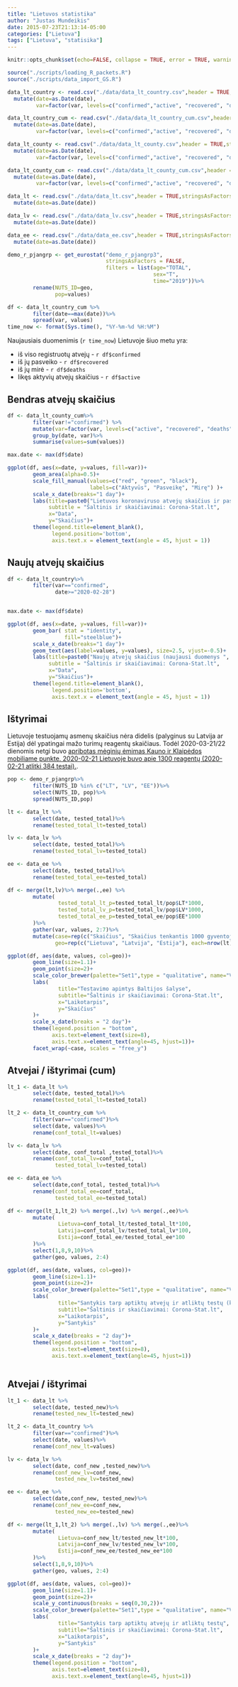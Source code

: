 ```yaml
---
title: "Lietuvos statistika"
author: "Justas Mundeikis"
date: 2015-07-23T21:13:14-05:00
categories: ["Lietuva"]
tags: ["Lietuva", "statisika"]
---
```


```r
knitr::opts_chunk$set(echo=FALSE, collapse = TRUE, error = TRUE, warning = FALSE, message = FALSE)
```

```r
source("./scripts/loading_R_packets.R")
source("./scripts/data_import_GS.R")
```

```r
data_lt_country <- read.csv("./data/data_lt_country.csv",header = TRUE,stringsAsFactors = FALSE)%>%
  mutate(date=as.Date(date),
         var=factor(var, levels=c("confirmed","active", "recovered", "deaths")))

data_lt_country_cum <- read.csv("./data/data_lt_country_cum.csv",header = TRUE,stringsAsFactors = FALSE)%>%
  mutate(date=as.Date(date),
         var=factor(var, levels=c("confirmed","active", "recovered", "deaths")))

data_lt_county <- read.csv("./data/data_lt_county.csv",header = TRUE,stringsAsFactors = FALSE)%>%
  mutate(date=as.Date(date),
         var=factor(var, levels=c("confirmed","active", "recovered", "deaths")))

data_lt_county_cum <- read.csv("./data/data_lt_county_cum.csv",header = TRUE,stringsAsFactors = FALSE)%>%
  mutate(date=as.Date(date),
         var=factor(var, levels=c("confirmed","active", "recovered", "deaths")))

data_lt <- read.csv("./data/data_lt.csv",header = TRUE,stringsAsFactors = FALSE)%>%
  mutate(date=as.Date(date))

data_lv <- read.csv("./data/data_lv.csv",header = TRUE,stringsAsFactors = FALSE)%>%
  mutate(date=as.Date(date))

data_ee <- read.csv("./data/data_ee.csv",header = TRUE,stringsAsFactors = FALSE)%>%
  mutate(date=as.Date(date))

demo_r_pjangrp <- get_eurostat("demo_r_pjangrp3", 
                               stringsAsFactors = FALSE, 
                               filters = list(age="TOTAL",
                                              sex="T",
                                              time="2019"))%>%
        rename(NUTS_ID=geo,
               pop=values)
```


```r
df <- data_lt_country_cum %>%
        filter(date==max(date))%>%
        spread(var, values)
time_now <- format(Sys.time(), "%Y-%m-%d %H:%M")
```

Naujausiais duomenimis (`r time_now`) Lietuvoje šiuo metu yra:
        
* iš viso registruotų atvejų - `r df$confirmed `
* iš jų pasveiko - `r df$recovered `
* iš jų mirė - `r df$deaths`
* likęs aktyvių atvejų  skaičius - `r df$active `

## Bendras atvejų skaičius
```r

df <- data_lt_county_cum%>%
        filter(var!="confirmed") %>%
        mutate(var=factor(var, levels=c("active", "recovered", "deaths")))%>%
        group_by(date, var)%>%
        summarise(values=sum(values))

max.date <- max(df$date)

ggplot(df, aes(x=date, y=values, fill=var))+
        geom_area(alpha=0.5)+
        scale_fill_manual(values=c("red", "green", "black"),
                          labels=c("Aktyvūs", "Pasveikę", "Mirę") )+
        scale_x_date(breaks="1 day")+
        labs(title=paste0("Lietuvos koronaviruso atvejų skaičius ir pasiskirstymas (naujausi duomenys ", max.date, ")"),
             subtitle = "Šaltinis ir skaičiavimai: Corona-Stat.lt",
             x="Data",
             y="Skaičius")+
        theme(legend.title=element_blank(),
              legend.position='bottom',
              axis.text.x = element_text(angle = 45, hjust = 1))
```

## Naujų atvejų skaičius
```r

df <- data_lt_country%>%
        filter(var=="confirmed",
               date>="2020-02-28")


max.date <- max(df$date)

ggplot(df, aes(x=date, y=values, fill=var))+
        geom_bar( stat = "identity",
                  fill="steelblue")+
        scale_x_date(breaks="1 day")+
        geom_text(aes(label=values, y=values), size=2.5, vjust=-0.5)+
        labs(title=paste0("Naujų atvejų skaičius (naujausi duomenys ", max.date, ")"),
             subtitle = "Šaltinis ir skaičiavimai: Corona-Stat.lt",
             x="Data",
             y="Skaičius")+
        theme(legend.title=element_blank(),
              legend.position='bottom',
              axis.text.x = element_text(angle = 45, hjust = 1))
```

## Ištyrimai

Lietuvoje testuojamų asmenų skaičius nėra didelis (palyginus su Latvija ar Estija) dėl ypatingai mažo turimų reagentų skaičiaus. Todėl 2020-03-21/22 dienomis netgi buvo [apribotas mėginių ėmimas Kauno ir Klaipėdos mobiliame punkte. 2020-02-21 Lietuvoje buvo apie 1300 reagentų (2020-02-21 atlitki 384 testai).](https://www.15min.lt/naujiena/aktualu/lietuva/likus-700-reagentu-gali-buti-tiriami-ne-visi-eminiai-is-mobiliosios-patikros-punktu-56-1293308). 

```r
pop <- demo_r_pjangrp%>%
        filter(NUTS_ID %in% c("LT", "LV", "EE"))%>%
        select(NUTS_ID, pop)%>%
        spread(NUTS_ID,pop)

lt <- data_lt %>%
        select(date, tested_total)%>%
        rename(tested_total_lt=tested_total)

lv <- data_lv %>%
        select(date, tested_total)%>%
        rename(tested_total_lv=tested_total)

ee <- data_ee %>%
        select(date, tested_total)%>%
        rename(tested_total_ee=tested_total)

df <- merge(lt,lv)%>% merge(.,ee) %>%
        mutate(
                tested_total_lt_p=tested_total_lt/pop$LT*1000,
                tested_total_lv_p=tested_total_lv/pop$LV*1000,
                tested_total_ee_p=tested_total_ee/pop$EE*1000
        )%>%
        gather(var, values, 2:7)%>%
        mutate(case=rep(c("Skaičius", "Skaičius tenkantis 1000 gyventojų"), each=nrow(.)/2),
               geo=rep(c("Lietuva", "Latvija", "Estija"), each=nrow(lt), times=2))

ggplot(df, aes(date, values, col=geo))+
        geom_line(size=1.1)+
        geom_point(size=2)+
        scale_color_brewer(palette="Set1",type = "qualitative", name="Valstybės")+
        labs(
                title="Testavimo apimtys Baltijos šalyse",
                subtitle="Šaltinis ir skaičiavimai: Corona-Stat.lt",
                x="Laikotarpis",
                y="Skaičius"
        )+
        scale_x_date(breaks = "2 day")+
        theme(legend.position = "bottom",
              axis.text=element_text(size=8),
              axis.text.x=element_text(angle=45, hjust=1))+
        facet_wrap(~case, scales = "free_y")
```

## Atvejai / ištyrimai (cum)

```r
lt_1 <- data_lt %>%
        select(date, tested_total)%>%
        rename(tested_total_lt=tested_total)

lt_2 <- data_lt_country_cum %>%
        filter(var=="confirmed")%>%
        select(date, values)%>%
        rename(conf_total_lt=values)

lv <- data_lv %>%
        select(date, conf_total ,tested_total)%>%
        rename(conf_total_lv=conf_total,
               tested_total_lv=tested_total)

ee <- data_ee %>%
        select(date,conf_total, tested_total)%>%
        rename(conf_total_ee=conf_total,
               tested_total_ee=tested_total)

df <- merge(lt_1,lt_2) %>% merge(.,lv) %>% merge(.,ee)%>%
        mutate(
                Lietuva=conf_total_lt/tested_total_lt*100,
                Latvija=conf_total_lv/tested_total_lv*100,
                Estija=conf_total_ee/tested_total_ee*100
        )%>%
        select(1,8,9,10)%>%
        gather(geo, values, 2:4)

ggplot(df, aes(date, values, col=geo))+
        geom_line(size=1.1)+
        geom_point(size=2)+
        scale_color_brewer(palette="Set1",type = "qualitative", name="Valstybės")+
        labs(
                title="Santykis tarp aptiktų atvejų ir atliktų testų (kumuliatyvūs)",
                subtitle="Šaltinis ir skaičiavimai: Corona-Stat.lt",
                x="Laikotarpis",
                y="Santykis"
        )+
        scale_x_date(breaks = "2 day")+
        theme(legend.position = "bottom",
              axis.text=element_text(size=8),
              axis.text.x=element_text(angle=45, hjust=1))



```


## Atvejai / ištyrimai

```r
lt_1 <- data_lt %>%
        select(date, tested_new)%>%
        rename(tested_new_lt=tested_new)

lt_2 <- data_lt_country %>%
        filter(var=="confirmed")%>%
        select(date, values)%>%
        rename(conf_new_lt=values)

lv <- data_lv %>%
        select(date, conf_new ,tested_new)%>%
        rename(conf_new_lv=conf_new,
               tested_new_lv=tested_new)

ee <- data_ee %>%
        select(date,conf_new, tested_new)%>%
        rename(conf_new_ee=conf_new,
               tested_new_ee=tested_new)

df <- merge(lt_1,lt_2) %>% merge(.,lv) %>% merge(.,ee)%>%
        mutate(
                Lietuva=conf_new_lt/tested_new_lt*100,
                Latvija=conf_new_lv/tested_new_lv*100,
                Estija=conf_new_ee/tested_new_ee*100
        )%>%
        select(1,8,9,10)%>%
        gather(geo, values, 2:4)

ggplot(df, aes(date, values, col=geo))+
        geom_line(size=1.1)+
        geom_point(size=2)+
        scale_y_continuous(breaks = seq(0,30,2))+
        scale_color_brewer(palette="Set1",type = "qualitative", name="Valstybės")+
        labs(
                title="Santykis tarp aptiktų atvejų ir atliktų testų",
                subtitle="Šaltinis ir skaičiavimai: Corona-Stat.lt",
                x="Laikotarpis",
                y="Santykis"
        )+
        scale_x_date(breaks = "2 day")+
        theme(legend.position = "bottom",
              axis.text=element_text(size=8),
              axis.text.x=element_text(angle=45, hjust=1))



```